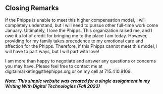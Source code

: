 ## Closing Remarks

If the Phipps is unable to meet this higher compensation model, I will completely understand, but I will need to pursue other full-time work come January. Ultimately, I love the Phipps. This organization raised me, and I owe it a lot of credit for bringing me to the place I am today. However, providing for my family takes precedence to my emotional care and affection for the Phipps. Therefore, if this Phipps cannot meet this model, I will have to part ways, but I will part with love! 

I am more than happy to negotiate and answer any questions or concerns you may have. Please feel free to contact me at digitalmarketing@thephipps.org or on my cell at 715.410.9109.

***Note: This simple website was created for a single assignment in my Writing With Digital Technologies (Fall 2023)***
